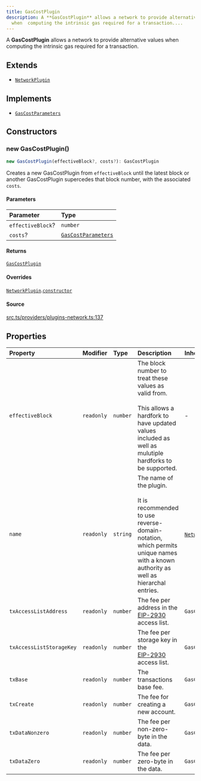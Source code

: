 ```yaml
---
title: GasCostPlugin
description: A **GasCostPlugin** allows a network to provide alternative values
  when  computing the intrinsic gas required for a transaction....
---
```


A **GasCostPlugin** allows a network to provide alternative values when
 computing the intrinsic gas required for a transaction.

## Extends

- [`NetworkPlugin`](/content/classes/NetworkPlugin.mdx)

## Implements

- [`GasCostParameters`](/content/type-aliases/GasCostParameters.mdx)

## Constructors

### new GasCostPlugin()

```ts
new GasCostPlugin(effectiveBlock?, costs?): GasCostPlugin
```

Creates a new GasCostPlugin from `effectiveBlock` until the
 latest block or another GasCostPlugin supercedes that block number,
 with the associated `costs`.

#### Parameters

| Parameter | Type |
| :------ | :------ |
| `effectiveBlock`? | `number` |
| `costs`? | [`GasCostParameters`](/content/type-aliases/GasCostParameters.mdx) |

#### Returns

[`GasCostPlugin`](/content/classes/GasCostPlugin.mdx)

#### Overrides

[`NetworkPlugin`](/content/classes/NetworkPlugin.mdx).[`constructor`](/content/classes/NetworkPlugin.mdx#constructors)

#### Source

[src.ts/providers/plugins-network.ts:137](https://github.com/dominant-strategies/quais-6.js/blob/3f482dd134064d41657ff7dc9ba8162f741c9c83/src.ts/providers/plugins-network.ts#L137)

## Properties

| Property | Modifier | Type | Description | Inherited from |
| :------ | :------ | :------ | :------ | :------ |
| `effectiveBlock` | `readonly` | `number` | The block number to treat these values as valid from.<br /><br /> This allows a hardfork to have updated values included as well as<br /> mulutiple hardforks to be supported. | - |
| `name` | `readonly` | `string` | The name of the plugin.<br /><br /> It is recommended to use reverse-domain-notation, which permits<br /> unique names with a known authority as well as hierarchal entries. | [`NetworkPlugin`](/content/classes/NetworkPlugin.mdx).`name` |
| `txAccessListAddress` | `readonly` | `number` | The fee per address in the <br /> [EIP-2930](https://eips.ethereum.org/EIPS/eip-2930) access list. | `GasCostParameters.txAccessListAddress` |
| `txAccessListStorageKey` | `readonly` | `number` | The fee per storage key in the<br /> [EIP-2930](https://eips.ethereum.org/EIPS/eip-2930) access list. | `GasCostParameters.txAccessListStorageKey` |
| `txBase` | `readonly` | `number` | The transactions base fee. | `GasCostParameters.txBase` |
| `txCreate` | `readonly` | `number` | The fee for creating a new account. | `GasCostParameters.txCreate` |
| `txDataNonzero` | `readonly` | `number` | The fee per non-zero-byte in the data. | `GasCostParameters.txDataNonzero` |
| `txDataZero` | `readonly` | `number` | The fee per zero-byte in the data. | `GasCostParameters.txDataZero` |
